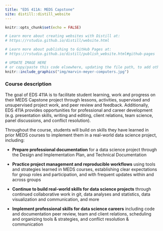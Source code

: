 ```yaml
---
title: "EDS 411A: MEDS Capstone"
site: distill::distill_website
---
```


```r
knitr::opts_chunk$set(echo = FALSE)

# Learn more about creating websites with Distill at:
# https://rstudio.github.io/distill/website.html

# Learn more about publishing to GitHub Pages at:
# https://rstudio.github.io/distill/publish_website.html#github-pages

```

```r

# UPDATE IMAGE HERE 
# or copy/paste this code elsewhere, updating the file path, to add other images to your site!
knitr::include_graphics("img/marvin-meyer-computers.jpg")
```

### Course description

The goal of EDS 411A is to facilitate student learning, work and progress on their MEDS Capstone project through lessons, activities, supervised and unsupervised project work, and peer review and feedback. Additionally, EDS 411A provides opportunities for professional and career development (e.g. presentation skills, writing and editing, client relations, team science, panel discussions, and conflict resolution). 

Throughout the course, students will build on skills they have learned in prior MEDS courses to implement them in a real-world data science project, including: 

- **Prepare professional documentation** for a data science project through the Design and Implementation Plan, and Technical Documentation

- **Practice project management and reproducible workflows** using tools and strategies learned in MEDS courses, establishing clear expectations for group roles and participation, and with frequent updates within and across groups

- **Continue to build real-world skills for data science projects** through continued collaborative work in git, data analyses and statistics, data visualization and communication, and more

- **Implement professional skills for data science careers** including code and documentation peer review, team and client relations, scheduling and organizing tools & strategies, and conflict resolution & communication

